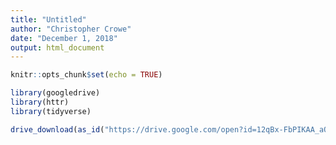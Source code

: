 ```yaml
---
title: "Untitled"
author: "Christopher Crowe"
date: "December 1, 2018"
output: html_document
---
```


```r
knitr::opts_chunk$set(echo = TRUE)
```


```r
library(googledrive)
library(httr)
library(tidyverse)
```
 
```r
drive_download(as_id("https://drive.google.com/open?id=12qBx-FbPIKAA_aQr5JoMR9ehvpmRrbWN"), path = "./shiny/34315-0001-Data.rda", overwrite = TRUE)
```

